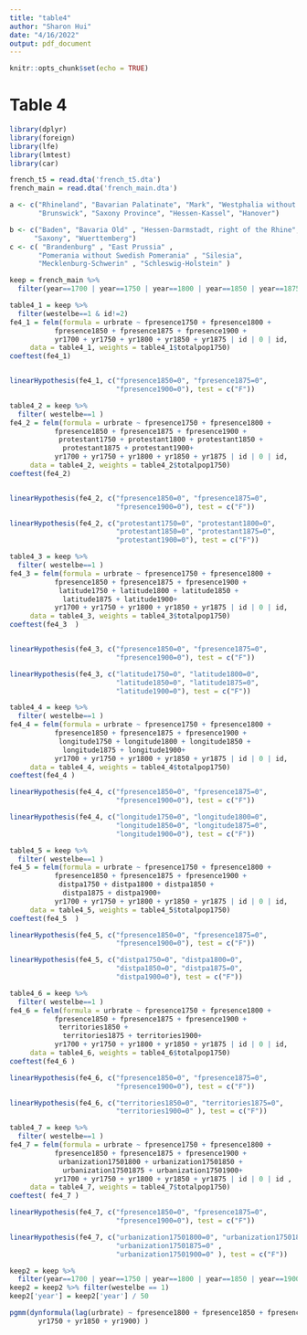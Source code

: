 ```yaml
---
title: "table4"
author: "Sharon Hui"
date: "4/16/2022"
output: pdf_document
---
```


```r
knitr::opts_chunk$set(echo = TRUE)
```

# Table 4


```r
library(dplyr)
library(foreign)
library(lfe)
library(lmtest)
library(car)

french_t5 = read.dta('french_t5.dta')
french_main = read.dta('french_main.dta')

a <- c("Rhineland", "Bavarian Palatinate", "Mark", "Westphalia without Mark",
       "Brunswick", "Saxony Province", "Hessen-Kassel", "Hanover")

b <- c("Baden", "Bavaria Old" , "Hessen-Darmstadt, right of the Rhine", 
      "Saxony", "Wuerttemberg")
c <- c( "Brandenburg" , "East Prussia" , 
       "Pomerania without Swedish Pomerania" , "Silesia",  
       "Mecklenburg-Schwerin" , "Schleswig-Holstein" )

keep = french_main %>%
  filter(year==1700 | year==1750 | year==1800 | year==1850 | year==1875 | year==1900 )


```


```r
table4_1 = keep %>% 
  filter(westelbe==1 & id!=2)
fe4_1 = felm(formula = urbrate ~ fpresence1750 + fpresence1800 + 
           fpresence1850 + fpresence1875 + fpresence1900 + 
           yr1700 + yr1750 + yr1800 + yr1850 + yr1875 | id | 0 | id, 
     data = table4_1, weights = table4_1$totalpop1750)
coeftest(fe4_1)


linearHypothesis(fe4_1, c("fpresence1850=0", "fpresence1875=0", 
                          "fpresence1900=0"), test = c("F"))
```



```r
table4_2 = keep %>% 
  filter( westelbe==1 )
fe4_2 = felm(formula = urbrate ~ fpresence1750 + fpresence1800 + 
           fpresence1850 + fpresence1875 + fpresence1900 + 
            protestant1750 + protestant1800 + protestant1850 + 
             protestant1875 + protestant1900+
           yr1700 + yr1750 + yr1800 + yr1850 + yr1875 | id | 0 | id, 
     data = table4_2, weights = table4_2$totalpop1750)
coeftest(fe4_2)


linearHypothesis(fe4_2, c("fpresence1850=0", "fpresence1875=0", 
                          "fpresence1900=0"), test = c("F"))

linearHypothesis(fe4_2, c("protestant1750=0", "protestant1800=0", 
                          "protestant1850=0", "protestant1875=0",
                          "protestant1900=0"), test = c("F"))
```




```r
table4_3 = keep %>% 
  filter( westelbe==1 )
fe4_3 = felm(formula = urbrate ~ fpresence1750 + fpresence1800 + 
           fpresence1850 + fpresence1875 + fpresence1900 + 
            latitude1750 + latitude1800 + latitude1850 + 
             latitude1875 + latitude1900+
           yr1700 + yr1750 + yr1800 + yr1850 + yr1875 | id | 0 | id, 
     data = table4_3, weights = table4_3$totalpop1750)
coeftest(fe4_3  )


linearHypothesis(fe4_3, c("fpresence1850=0", "fpresence1875=0", 
                          "fpresence1900=0"), test = c("F"))

linearHypothesis(fe4_3, c("latitude1750=0", "latitude1800=0", 
                          "latitude1850=0", "latitude1875=0",
                          "latitude1900=0"), test = c("F"))
```





```r
table4_4 = keep %>% 
  filter( westelbe==1 )
fe4_4 = felm(formula = urbrate ~ fpresence1750 + fpresence1800 + 
           fpresence1850 + fpresence1875 + fpresence1900 + 
            longitude1750 + longitude1800 + longitude1850 + 
             longitude1875 + longitude1900+
           yr1700 + yr1750 + yr1800 + yr1850 + yr1875 | id | 0 | id, 
     data = table4_4, weights = table4_4$totalpop1750)
coeftest(fe4_4 )

linearHypothesis(fe4_4, c("fpresence1850=0", "fpresence1875=0", 
                          "fpresence1900=0"), test = c("F"))

linearHypothesis(fe4_4, c("longitude1750=0", "longitude1800=0", 
                          "longitude1850=0", "longitude1875=0",
                          "longitude1900=0"), test = c("F"))
```





```r
table4_5 = keep %>% 
  filter( westelbe==1 )
fe4_5 = felm(formula = urbrate ~ fpresence1750 + fpresence1800 + 
           fpresence1850 + fpresence1875 + fpresence1900 + 
            distpa1750 + distpa1800 + distpa1850 + 
             distpa1875 + distpa1900+
           yr1700 + yr1750 + yr1800 + yr1850 + yr1875 | id | 0 | id, 
     data = table4_5, weights = table4_5$totalpop1750)
coeftest(fe4_5  )

linearHypothesis(fe4_5, c("fpresence1850=0", "fpresence1875=0", 
                          "fpresence1900=0"), test = c("F"))

linearHypothesis(fe4_5, c("distpa1750=0", "distpa1800=0", 
                          "distpa1850=0", "distpa1875=0",
                          "distpa1900=0"), test = c("F"))
```





```r
table4_6 = keep %>% 
  filter( westelbe==1 )
fe4_6 = felm(formula = urbrate ~ fpresence1750 + fpresence1800 + 
           fpresence1850 + fpresence1875 + fpresence1900 + 
            territories1850 + 
             territories1875 + territories1900+
           yr1700 + yr1750 + yr1800 + yr1850 + yr1875 | id | 0 | id, 
     data = table4_6, weights = table4_6$totalpop1750)
coeftest(fe4_6 )

linearHypothesis(fe4_6, c("fpresence1850=0", "fpresence1875=0", 
                          "fpresence1900=0"), test = c("F"))

linearHypothesis(fe4_6, c("territories1850=0", "territories1875=0", 
                          "territories1900=0" ), test = c("F"))
```







```r
table4_7 = keep %>% 
  filter( westelbe==1 )
fe4_7 = felm(formula = urbrate ~ fpresence1750 + fpresence1800 + 
           fpresence1850 + fpresence1875 + fpresence1900 + 
            urbanization17501800 + urbanization17501850 + 
             urbanization17501875 + urbanization17501900+
           yr1700 + yr1750 + yr1800 + yr1850 + yr1875 | id | 0 | id , 
     data = table4_7, weights = table4_7$totalpop1750)
coeftest( fe4_7 )

linearHypothesis(fe4_7, c("fpresence1850=0", "fpresence1875=0", 
                          "fpresence1900=0"), test = c("F"))

linearHypothesis(fe4_7, c("urbanization17501800=0", "urbanization17501850=0", 
                          "urbanization17501875=0" , 
                          "urbanization17501900=0" ), test = c("F"))
```


```r

keep2 = keep %>%
  filter(year==1700 | year==1750 | year==1800 | year==1850 | year==1900 )
keep2 = keep2 %>% filter(westelbe == 1)
keep2['year'] = keep2['year'] / 50

pgmm(dynformula(lag(urbrate) ~ fpresence1800 + fpresence1850 + fpresence1900 + 
       yr1750 + yr1850 + yr1900) )
```


